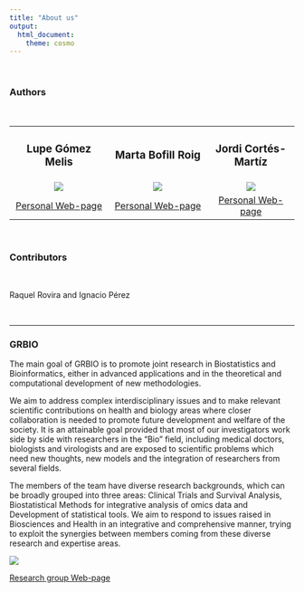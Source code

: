 ---
title: "About us"
output:
  html_document:
    theme: cosmo
---

```{=html}
<style type="text/css">
h1.title {
  font-size: 36px;
  font-weight: 500;
  color: DarkRed;
  text-align: center;
}
</style>
```
<br>

### **Authors**

<br>

+:--------------------------------------------------------------------:+:--------------------------------------------------------------------:+:-------------------------------------------------------------:+
| ### Lupe Gómez Melis                                                 | ### Marta Bofill Roig                                                | ### Jordi Cortés-Martíz                                       |
+----------------------------------------------------------------------+----------------------------------------------------------------------+---------------------------------------------------------------+
| ![](~/R_projects/new_comp/compare/images/about_us/lupe.jpeg)         | ![](~/R_projects/new_comp/compare/images/about_us/marta_bofill.jpeg) | ![](~/R_projects/new_comp/compare/images/about_us/jordi.jpeg) |
+----------------------------------------------------------------------+----------------------------------------------------------------------+---------------------------------------------------------------+
| [Personal Web-page](https://grbio.upc.edu/en/about-us/cv/lupe-gomez) | [Personal Web-page](https://martabofillroig.github.io/)              | [Personal Web-page](https://jordi-cortes.netlify.app/)        |
+----------------------------------------------------------------------+----------------------------------------------------------------------+---------------------------------------------------------------+

<br>

### **Contributors**

<br>

Raquel Rovira and Ignacio Pérez

<br>

------------------------------------------------------------------------

::: {align="center"}
### **GRBIO**

The main goal of GRBIO is to promote joint research in Biostatistics and Bioinformatics, either in advanced applications and in the theoretical and computational development of new methodologies.

We aim to address complex interdisciplinary issues and to make relevant scientific contributions on health and biology areas where closer collaboration is needed to promote future development and welfare of the society. It is an attainable goal provided that most of our investigators work side by side with researchers in the "Bio" field, including medical doctors, biologists and virologists and are exposed to scientific problems which need new thoughts, new models and the integration of researchers from several fields.

The members of the team have diverse research backgrounds, which can be broadly grouped into three areas: Clinical Trials and Survival Analysis, Biostatistical Methods for integrative analysis of omics data and Development of statistical tools. We aim to respond to issues raised in Biosciences and Health in an integrative and comprehensive manner, trying to exploit the synergies between members coming from these diverse research and expertise areas.

![](~/R_projects/new_comp/compare/images/about_us/grbio.png)

[Research group Web-page](https://grbio.upc.edu/en)
:::
